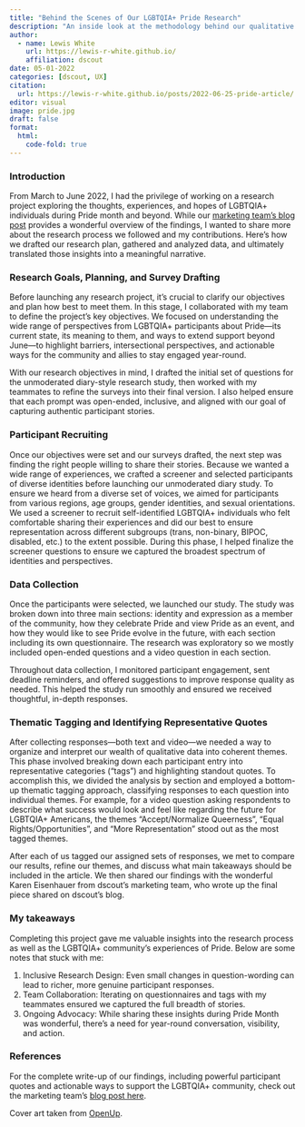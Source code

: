 ```yaml
---
title: "Behind the Scenes of Our LGBTQIA+ Pride Research"
description: "An inside look at the methodology behind our qualitative research on LGBTQIA+ experiences with Pride—covering survey design, participant recruiting, thematic analysis, and key takeaways."
author: 
  - name: Lewis White
    url: https://lewis-r-white.github.io/
    affiliation: dscout
date: 05-01-2022
categories: [dscout, UX]
citation:
  url: https://lewis-r-white.github.io/posts/2022-06-25-pride-article/
editor: visual
image: pride.jpg
draft: false 
format:
  html:
    code-fold: true
---
```


### Introduction

From March to June 2022, I had the privilege of working on a research project exploring the thoughts, experiences, and hopes of LGBTQIA+ individuals during Pride month and beyond. While our [marketing team’s blog post](https://dscout.com/people-nerds/pride-insights-lgbtqia-community) provides a wonderful overview of the findings, I wanted to share more about the research process we followed and my contributions. Here’s how we drafted our research plan, gathered and analyzed data, and ultimately translated those insights into a meaningful narrative.

### Research Goals, Planning, and Survey Drafting

Before launching any research project, it’s crucial to clarify our objectives and plan how best to meet them. In this stage, I collaborated with my team to define the project’s key objectives. We focused on understanding the wide range of perspectives from LGBTQIA+ participants about Pride—its current state, its meaning to them, and ways to extend support beyond June—to highlight barriers, intersectional perspectives, and actionable ways for the community and allies to stay engaged year-round.

With our research objectives in mind, I drafted the initial set of questions for the unmoderated diary-style research study, then worked with my teammates to refine the surveys into their final version. I also helped ensure that each prompt was open-ended, inclusive, and aligned with our goal of capturing authentic participant stories.

### Participant Recruiting

Once our objectives were set and our surveys drafted, the next step was finding the right people willing to share their stories. Because we wanted a wide range of experiences, we crafted a screener and selected participants of diverse identities before launching our unmoderated diary study. To ensure we heard from a diverse set of voices, we aimed for participants from various regions, age groups, gender identities, and sexual orientations. We used a screener to recruit self-identified LGBTQIA+ individuals who felt comfortable sharing their experiences and did our best to ensure representation across different subgroups (trans, non-binary, BIPOC, disabled, etc.) to the extent possible. During this phase, I helped finalize the screener questions to ensure we captured the broadest spectrum of identities and perspectives.

### Data Collection

Once the participants were selected, we launched our study. The study was broken down into three main sections: identity and expression as a member of the community, how they celebrate Pride and view Pride as an event, and how they would like to see Pride evolve in the future, with each section including its own questionnaire. The research was exploratory so we mostly included open-ended questions and a video question in each section.

Throughout data collection, I monitored participant engagement, sent deadline reminders, and offered suggestions to improve response quality as needed. This helped the study run smoothly and ensured we received thoughtful, in-depth responses.

### Thematic Tagging and Identifying Representative Quotes

After collecting responses—both text and video—we needed a way to organize and interpret our wealth of qualitative data into coherent themes. This phase involved breaking down each participant entry into representative categories (“tags”) and highlighting standout quotes. To accomplish this, we divided the analysis by section and employed a bottom-up thematic tagging approach, classifying responses to each question into individual themes. For example, for a video question asking respondents to describe what success would look and feel like regarding the future for LGBTQIA+ Americans, the themes “Accept/Normalize Queerness”, “Equal Rights/Opportunities”, and “More Representation” stood out as the most tagged themes.

After each of us tagged our assigned sets of responses, we met to compare our results, refine our themes, and discuss what main takeaways should be included in the article. We then shared our findings with the wonderful Karen Eisenhauer from dscout’s marketing team, who wrote up the final piece shared on dscout’s blog.

### My takeaways

Completing this project gave me valuable insights into the research process as well as the LGBTQIA+ community’s experiences of Pride. Below are some notes that stuck with me:

1.  Inclusive Research Design: Even small changes in question-wording can lead to richer, more genuine participant responses.
2.  Team Collaboration: Iterating on questionnaires and tags with my teammates ensured we captured the full breadth of stories.
3.  Ongoing Advocacy: While sharing these insights during Pride Month was wonderful, there’s a need for year-round conversation, visibility, and action.

### References

For the complete write-up of our findings, including powerful participant quotes and actionable ways to support the LGBTQIA+ community, check out the marketing team’s [blog post here](https://dscout.com/people-nerds/pride-insights-lgbtqia-community).

Cover art taken from [OpenUp](https://openup.com/self-guided-care/blog/celebrating-pride-and-mental-well-being/).
